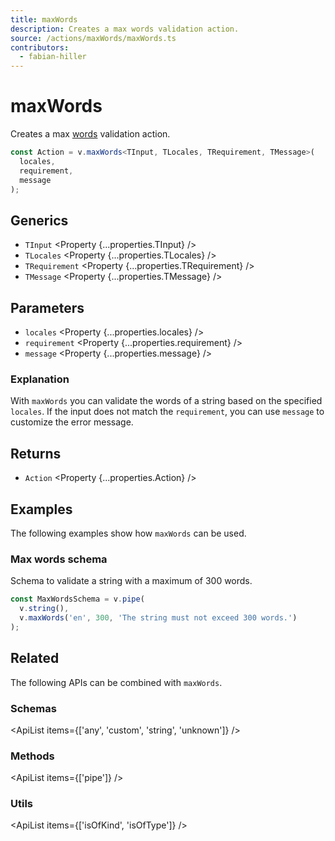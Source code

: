 ```yaml
---
title: maxWords
description: Creates a max words validation action.
source: /actions/maxWords/maxWords.ts
contributors:
  - fabian-hiller
---
```



# maxWords

Creates a max [words](https://en.wikipedia.org/wiki/Word) validation action.

```ts
const Action = v.maxWords<TInput, TLocales, TRequirement, TMessage>(
  locales,
  requirement,
  message
);
```

## Generics

- `TInput` <Property {...properties.TInput} />
- `TLocales` <Property {...properties.TLocales} />
- `TRequirement` <Property {...properties.TRequirement} />
- `TMessage` <Property {...properties.TMessage} />

## Parameters

- `locales` <Property {...properties.locales} />
- `requirement` <Property {...properties.requirement} />
- `message` <Property {...properties.message} />

### Explanation

With `maxWords` you can validate the words of a string based on the specified `locales`. If the input does not match the `requirement`, you can use `message` to customize the error message.

## Returns

- `Action` <Property {...properties.Action} />

## Examples

The following examples show how `maxWords` can be used.

### Max words schema

Schema to validate a string with a maximum of 300 words.

```ts
const MaxWordsSchema = v.pipe(
  v.string(),
  v.maxWords('en', 300, 'The string must not exceed 300 words.')
);
```

## Related

The following APIs can be combined with `maxWords`.

### Schemas

<ApiList items={['any', 'custom', 'string', 'unknown']} />

### Methods

<ApiList items={['pipe']} />

### Utils

<ApiList items={['isOfKind', 'isOfType']} />
